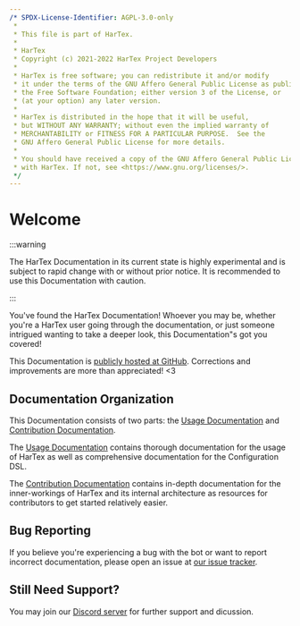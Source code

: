 ---
/* SPDX-License-Identifier: AGPL-3.0-only
 *
 * This file is part of HarTex.
 *
 * HarTex
 * Copyright (c) 2021-2022 HarTex Project Developers
 *
 * HarTex is free software; you can redistribute it and/or modify
 * it under the terms of the GNU Affero General Public License as published by
 * the Free Software Foundation; either version 3 of the License, or
 * (at your option) any later version.
 *
 * HarTex is distributed in the hope that it will be useful,
 * but WITHOUT ANY WARRANTY; without even the implied warranty of
 * MERCHANTABILITY or FITNESS FOR A PARTICULAR PURPOSE.  See the
 * GNU Affero General Public License for more details.
 *
 * You should have received a copy of the GNU Affero General Public License along
 * with HarTex. If not, see <https://www.gnu.org/licenses/>.
 */
---

# Welcome

:::warning

The HarTex Documentation in its current state is highly
experimental and is subject to rapid change with or without prior
notice. It is recommended to use this Documentation with caution.

:::

You've found the HarTex Documentation! Whoever you may be,
whether you're a HarTex user going through the documentation,
or just someone intrigued wanting to take a deeper look, this
Documentation&quot;s got you covered!

This Documentation is [publicly hosted at GitHub](https://github.com/TeamHarTex/HarTex).
Corrections and improvements are more than appreciated! &lt;3

## Documentation Organization

This Documentation consists of two parts: the [Usage Documentation]() and [Contribution Documentation]().

The [Usage Documentation]() contains thorough documentation for the usage of HarTex as well as comprehensive
documentation for the Configuration DSL.

The [Contribution Documentation]() contains in-depth documentation for the inner-workings of HarTex and its
internal architecture as resources for contributors to get started relatively easier.

## Bug Reporting

If you believe you're experiencing a bug with the bot or want to report incorrect
documentation, please open an issue at [our issue tracker](https://github.com/TeamHarTex/HarTex/issues).

## Still Need Support?

You may join our [Discord server](https://discord.gg/Xu8453VBAv) for further support and
dicussion.


